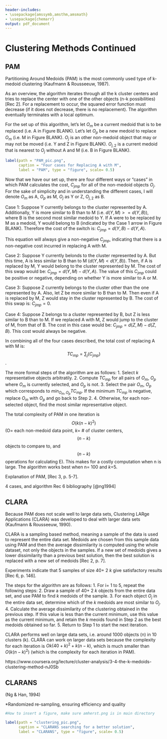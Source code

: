 ```yaml
---
header-includes:
- \usepackage{amssymb,amsthm,amsmath}
- \usepackage{chemarr}
output: pdf_document
---
```


<!--
You can delete the header-includes (lines 3-5 above) if you like and also the chunk below since it is loaded in the skeleton.Rmd file.  They are included so that chap2.Rmd will compile by itself when you hit Knit PDF.
-->

# Clustering Methods Continued {#typeset-equ}

## PAM
Partitioning Around Medoids (PAM) is the most commonly used type of k-medoid clustering (Kaufmann & Rousseeuw, 1987).

As an overview, the algorithm iterates through all the k cluster centers and tries to replace the center with one of the other objects (n-k possibilities) [Rec 2]. For a replacement to occur, the squared error function must decrease (if it does not decrease, there is no replacement). The algorithm eventually terminates with a local optimum. 

For the set up of this algorithm, let's let $O_m$ be a current medoid that is to be replaced (i.e. A in Figure BLANK). Let's let $O_p$ be a new medoid to replace $O_m$ (i.e. M in Figure BLANK). $O_j$ is an other non-medoid object that may or may not be moved (i.e. Y and Z in Figure BLANK). $O_{j,2}$ is a current medoid that is nearest to $O_j$ without A and M (i.e. B in Figure BLANK). 

```r
label(path = "PAM_pic.png", 
      caption = "Four cases for Replacing A with M", 
      label = "PAM", type = "figure", scale= 0.5)
```

Now that we have our set up, there are four different ways or "cases" in which PAM calculates the cost, $C_{jmp}$ for all of the non-medoid objects $O_j$. For the sake of simplicity and in understanding the different cases, I will denote $O_m$ as A, $O_p$ as M, $O_j$ as Y or Z, $O_{j,2}$ as B. 

Case 1: 
Suppose Y currently belongs to the cluster represented by A. Additionally, Y is more similar to B than to M (i.e. $d(Y, M) >= d(Y, B)$), where B is the second most similar medoid to Y. If A were to be replaced by M as a medoid, Y would belong to B (indicated by the Case 1 arrow in Figure BLANK). Therefore the cost of the switch is: $C_{jmp} = d(Y, B) - d(Y, A)$. 

This equation will always give a non-negative $C_{jmp}$, indicating that there is a non-negative cost incurred in replacing A with M.

Case 2: 
Suppose Y currently belonds to the cluster represented by A. But this time, A is less similar to B than to M ($d(Y, M) < d(Y, B)$). Then, if A is replaced by M, Y would belong to the cluster represented by M. The cost of this swap would be: $C_{jmp} = d(Y, M) - d(Y, A)$. The value of this $C_{jmp}$ could be positive or negative, depending on whether Y is more similar to A or M. 

Case 3: 
Suppose Z currently belongs to the cluster other than the one represented by A. Also, let Z be more similar to B than to M. Then even if A is replaced by M, Z would stay in the cluster represented by B. The cost of this swap is: $C_{jmp} = 0$. 

Case 4: 
Suppose Z belongs to a cluster represented by B, but Z is less similar to B than to M. If we replaced A with M, Z would jump to the cluster of M, from that of B. The cost in this case would be: $C_{jmp} = d(Z, M) - d(Z, B)$. This cost would always be negative. 

In combining all of the four cases described, the total cost of replacing A with M is: 
$$ TC_{mp} = \sum_j(C_{jmp}) $$. 

The more formal steps of the algorithm are as follows: 
1. Select _k_ representative objects arbitratily. 
2. Compute $TC_{mp}$ for all pairs of $O_m$, $O_p$ where $O_m$ is currently selected, and $O_p$ is not. 
3. Select the pair $O_m$, $O_p$ which corresponds to $min_{O_m, O_p} TC_{mp}$. If the minimum $TC_{mp}$ is negative, replace $O_m$ with $O_p$ and go back to Step 2. 
4. Otherwise, for each non-selected object, find the most similar representative object. 


The total complexity of PAM in one iteration is $$O(k(n-k)^2)$$ (O= each non-medoid data point, _k_= # of cluster centers, $$(n-k)$$ objects to compare to, and $$(n-k)$$ operations for calculating E). This makes for a costly computation when n is large. The algorithm works best when n= 100 and _k_=5. 

Explanation of PAM, [Rec 3, p. 5-7]. 


4 cases, and algorithm Rec 6 bibliography [@ng1994]

## CLARA
Because PAM does not scale well to large data sets, Clustering LARge Applications (CLARA) was developed to deal with larger data sets (Kaufmann & Rousseeuw, 1990).

CLARA is a sampling based method, meaning a sample of the data is used to represent the entire data set. Medoids are chosen from this sample data using PAM and then the average dissimilarity is computed using the whole dataset, not only the objects in the samples. If a new set of medoids gives a lower dissimilarity than a previous best solution, then the best solution is replaced with a new set of medoids [Rec 2, p. 7].

Experiments indicate that 5 samples of size 40+ 2 _k_ give satisfactory results [Rec 6, p. 146]. 

The steps for the algorithm are as follows: 
1. For i= 1 to 5, repeat the following steps:
2. Draw a sample of 40+ 2 _k_ objects from the entire data set, and use PAM to find _k_ medoids of the sample. 
3. For each object $O_j$ in the entire data set, determine which of the _k_ medoids are most similar to $O_j$. 
4. Calculate the average dissimilarity of the clustering obtained in the previous step. If this value is less than the current minimum, use this value as the current minimum, and retain the _k_ meoids found in Step 2 as the best medoids obtained so far.
5. Return to Step 1 to start the next iteration. 

CLARA performs well on large data sets, i.e. around 1000 objects (n) in 10 clusters (k). CLARA can work on larger data sets because the complexity for each iteration is $O{k(40 + k)^2 + k(n-k)}$, which is much smaller than $O(k(n-k)^2)$ (which is the complexity for each iteration in PAM). 

https://www.coursera.org/lecture/cluster-analysis/3-4-the-k-medoids-clustering-method-nJ0Sb

## CLARANS 
(Ng & Han, 1994)



*Randomized re-sampling, ensuring efficiency and quality 

```r
#How to insert a figure, make sure amherst.png is in main directory

label(path = "clustering_pic.png", 
      caption = "CLARANS searching for a better solution", 
      label = "CLARANS", type = "figure", scale= 0.5)
```

